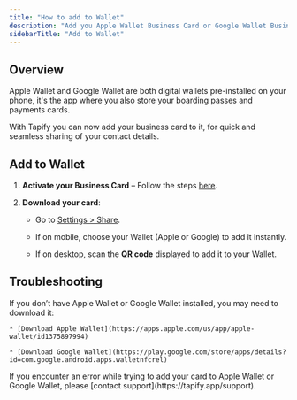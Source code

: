 ```yaml
---
title: "How to add to Wallet"
description: "Add you Apple Wallet Business Card or Google Wallet Business Card to your Wallet."
sidebarTitle: "Add to Wallet"
---
```


## Overview

Apple Wallet and Google Wallet are both digital wallets pre-installed on your phone, it's the app where you also store your boarding passes and payments cards.

With Tapify you can now add your business card to it, for quick and seamless sharing of your contact details.

## Add to Wallet

1. **Activate your Business Card** – Follow the steps [here](https://docs.tapify.app/individual/wallet/apple).

2. **Download your card**:

   * Go to [Settings > Share](https://tapify.app/settings/share).

   * If on mobile, choose your Wallet (Apple or Google) to add it instantly.

   * If on desktop, scan the **QR code** displayed to add it to your Wallet.

## Troubleshooting

<AccordionGroup>
  <Accordion title="I don’t have Apple Wallet or Google Wallet on my phone." defaultOpen={false}>
    If you don’t have Apple Wallet or Google Wallet installed, you may need to download it:

    * [Download Apple Wallet](https://apps.apple.com/us/app/apple-wallet/id1375897994)

    * [Download Google Wallet](https://play.google.com/store/apps/details?id=com.google.android.apps.walletnfcrel)
  </Accordion>

  <Accordion title="I get an error when downloading." defaultOpen={false}>
    If you encounter an error while trying to add your card to Apple Wallet or Google Wallet, please [contact support](https://tapify.app/support).
  </Accordion>
</AccordionGroup>

##